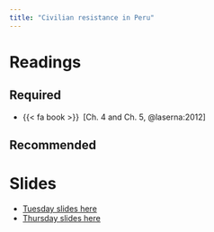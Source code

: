 ```yaml
---
title: "Civilian resistance in Peru"
---
```


# Readings


## Required


- {{< fa book >}}&ensp;[Ch. 4 and Ch. 5, @laserna:2012]


## Recommended


# Slides

* [Tuesday slides here](https://www.dropbox.com/scl/fi/nozwglmm35rq21jvaypod/07-peru-I.pdf?rlkey=j85ckekpfd8ydo4jqd1c6rwx4&dl=0)
* [Thursday slides here](https://www.dropbox.com/scl/fi/jgsy2mdrqqa5vdlbr3xqx/07-peru-II.pdf?rlkey=5oi3k08tj80i08ln7ec89gszm&dl=0)


